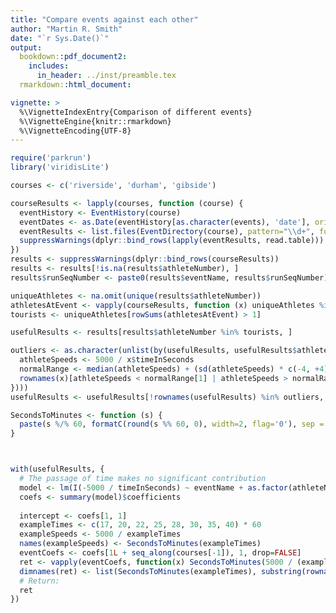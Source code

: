 ```yaml
---
title: "Compare events against each other"
author: "Martin R. Smith"
date: "`r Sys.Date()`"
output: 
  bookdown::pdf_document2:
    includes:
      in_header: ../inst/preamble.tex
  rmarkdown::html_document:

vignette: >
  %\VignetteIndexEntry{Comparison of different events}
  %\VignetteEngine{knitr::rmarkdown}
  %\VignetteEncoding{UTF-8}
---
```

```r
require('parkrun')
library('viridisLite')
```

```R
courses <- c('riverside', 'durham', 'gibside')

courseResults <- lapply(courses, function (course) {
  eventHistory <- EventHistory(course)
  eventDates <- as.Date(eventHistory[as.character(events), 'date'], origin='1970-01-01')
  eventResults <- list.files(EventDirectory(course), pattern="\\d+", full.names=TRUE)
  suppressWarnings(dplyr::bind_rows(lapply(eventResults, read.table)))
})
results <- suppressWarnings(dplyr::bind_rows(courseResults))
results <- results[!is.na(results$athleteNumber), ]
results$runSeqNumber <- paste0(results$eventName, results$runSeqNumber)

uniqueAthletes <- na.omit(unique(results$athleteNumber))
athletesAtEvent <- vapply(courseResults, function (x) uniqueAthletes %in% x$athleteNumber, logical(length(uniqueAthletes)))
tourists <- uniqueAthletes[rowSums(athletesAtEvent) > 1]

usefulResults <- results[results$athleteNumber %in% tourists, ]

outliers <- as.character(unlist(by(usefulResults, usefulResults$athleteNumber, function(x) {
  athleteSpeeds <- 5000 / x$timeInSeconds
  normalRange <- median(athleteSpeeds) + (sd(athleteSpeeds) * c(-4, +4))
  rownames(x)[athleteSpeeds < normalRange[1] | athleteSpeeds > normalRange[2]]
})))
usefulResults <- usefulResults[!rownames(usefulResults) %in% outliers, ]

SecondsToMinutes <- function (s) {
  paste(s %/% 60, formatC(round(s %% 60, 0), width=2, flag='0'), sep = ':')
}



with(usefulResults, {
  # The passage of time makes no significant contribution
  model <- lm(I(-5000 / timeInSeconds) ~ eventName + as.factor(athleteNumber))
  coefs <- summary(model)$coefficients
  
  intercept <- coefs[1, 1]
  exampleTimes <- c(17, 20, 22, 25, 28, 30, 35, 40) * 60
  exampleSpeeds <- 5000 / exampleTimes
  names(exampleSpeeds) <- SecondsToMinutes(exampleTimes)
  eventCoefs <- coefs[1L + seq_along(courses[-1]), 1, drop=FALSE]
  ret <- vapply(eventCoefs, function(x) SecondsToMinutes(5000 / (exampleSpeeds - x)), character(length(exampleSpeeds)))
  dimnames(ret) <- list(SecondsToMinutes(exampleTimes), substring(rownames(eventCoefs), 10L))
  # Return:
  ret
})
```
